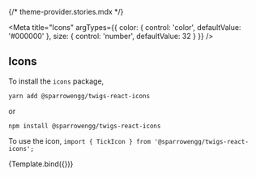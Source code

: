 {/* theme-provider.stories.mdx */}



<Meta
  title="Icons"
  argTypes={{
    color: {
      control: 'color',
      defaultValue: '#000000'
    },
    size: {
      control: 'number',
      defaultValue: 32
    }
  }}
/>

## Icons

To install the `icons` package,

`yarn add @sparrowengg/twigs-react-icons`

or

`npm install @sparrowengg/twigs-react-icons`

To use the icon,
`import { TickIcon } from '@sparrowengg/twigs-react-icons';`

<Story name="Default">{Template.bind({})}</Story>
